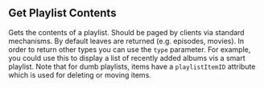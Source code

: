 
## Get Playlist Contents

<OperationInfo method='get' path='/playlists/{playlistID}/items' />

Gets the contents of a playlist. Should be paged by clients via standard mechanisms. 
By default leaves are returned (e.g. episodes, movies). In order to return other types you can use the `type` parameter. 
For example, you could use this to display a list of recently added albums vis a smart playlist. 
Note that for dumb playlists, items have a `playlistItemID` attribute which is used for deleting or moving items.


